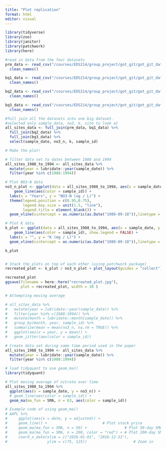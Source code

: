 ```yaml
---
title: "Plot replication"
format: html
editor: visual
---
```


```r
library(tidyverse)
library(zoo)
library(janitor)
library(patchwork)
library(here)
```

```r
#read in data from the four datasets
prm_data <- read_csv("/courses/EDS214/group_project/got_git/got_git_data/RioMameyesPuenteRoto.csv") %>% 
  clean_names()

bq1_data <- read_csv("/courses/EDS214/group_project/got_git/got_git_data/QuebradaCuenca1-Bisley.csv") %>% 
  clean_names()

bq2_data <- read_csv("/courses/EDS214/group_project/got_git/got_git_data/QuebradaCuenca2-Bisley.csv") %>% 
  clean_names()

bq3_data <- read_csv("/courses/EDS214/group_project/got_git/got_git_data/QuebradaCuenca3-Bisley.csv") %>% 
  clean_names()

```

```r
#full join all the datasets into one big dataset.
#selected only sample_data, no3, k, site to look at
all_sites_data <- full_join(prm_data, bq1_data) %>% 
  full_join(bq2_data) %>% 
  full_join(bq3_data) %>% 
  select(sample_date, no3_n, k, sample_id)
```

```r
# Make the plot!

# filter data set to dates between 1988 and 1994 
all_sites_1988_to_1994 <- all_sites_data %>% 
  mutate(year = lubridate::year(sample_date)) %>% 
  filter(year %in% c(1988:1994)) 

# Plot NO3-N data
no3_n_plot <- ggplot(data = all_sites_1988_to_1994, aes(x = sample_date, y = no3_n)) + 
    geom_line(aes(color = sample_id)) +
  labs(x = "Years", y = "NO3-N (ug / L)") +
  theme(legend.position = c(0.95,0.75),
        legend.key.size = unit(1.5, "line"),
        legend.title = element_blank()) + 
  geom_vline(xintercept = as.numeric(as.Date("1989-09-18")),linetype = "dashed")

# Plot K data
k_plot <- ggplot(data = all_sites_1988_to_1994, aes(x = sample_date, y = k)) + 
    geom_line(aes(color = sample_id), show.legend = FALSE) +
  labs(x = "", y = "K (mg / L)") + 
  geom_vline(xintercept = as.numeric(as.Date("1989-09-18")),linetype = "dashed")

k_plot


# Stack the plots on top of each other (using patchwork package)
recreated_plot <- k_plot / no3_n_plot + plot_layout(guides = "collect")

recreated_plot
ggsave(filename = here::here("recreated_plot.jpg"), 
       plot = recreated_plot, width = 10 )

# Attempting moving average 

# all_sites_data %>% 
#   mutate(year = lubridate::year(sample_date)) %>% 
#   filter(year %in% c(1988:1994)) %>%
#   mutate(month = lubridate::month(sample_date)) %>% 
#   group_by(month, year, sample_id) %>% 
#   summarize(mean = mean(no3_n, na.rm = TRUE)) %>% 
#   ggplot(aes(x = year, y = mean)) +
#   geom_jitter(aes(color = sample_id))
```

```r
# Create data set during same time period used in the paper
all_sites_1988_to_1994 <- all_sites_data %>% 
  mutate(year = lubridate::year(sample_date)) %>% 
  filter(year %in% c(1988:1994)) 

# load tidyquant to use geom_ma()
library(tidyquant)

# Plot moving average of nitrate over time
all_sites_1988_to_1994 %>% 
  ggplot(aes(x = sample_date, y = no3_n)) +
  # geom_line(aes(color = sample_id)) +
  geom_ma(ma_fun = SMA, n = 63, aes(color = sample_id))           

# Example code of using geom_ma()
# AAPL %>%
#     ggplot(aes(x = date, y = adjusted)) +
#     geom_line() +                         # Plot stock price
#     geom_ma(ma_fun = SMA, n = 50) +                 # Plot 50-day SMA
#     geom_ma(ma_fun = SMA, n = 200, color = "red") + # Plot 200-day SMA
#     coord_x_date(xlim = c("2016-01-01", "2016-12-31"),
#                  ylim = c(75, 125))                     # Zoom in
```
